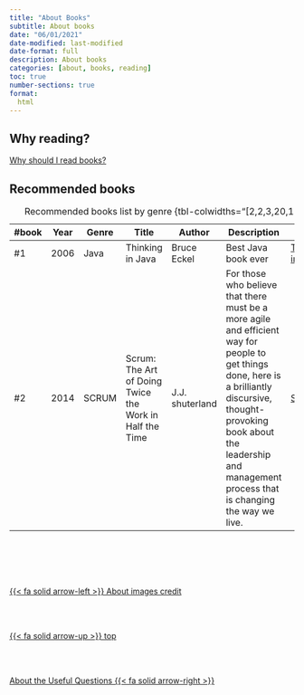 ```yaml
---
title: "About Books"
subtitle: About books
date: "06/01/2021"
date-modified: last-modified
date-format: full
description: About books
categories: [about, books, reading]
toc: true
number-sections: true
format:
  html
---
```


## Why reading?

[Why should I read books?](/index.qmd#and-reading-books)

## Recommended books

::: {.column-page-right}
| #book | Year | Genre | Title | Author | Description | Link | Image |
| -- | -- | -- | -- | -- | -- | -- | -- |
| #1 | 2006 | Java | Thinking in Java  | Bruce Eckel | Best Java book ever | [Thinking in Java](http://www.dblab.ntua.gr/~gtsat/collection/Java%20books/Bruce.Eckel.Thinking.In.Java.4th.Edition.Dec.2007.eBook-BBL.pdf){.external} | ![](/images/books/thinInJava.jpeg) |
| #2 | 2014 | SCRUM | Scrum: The Art of Doing Twice the Work in Half the Time   | J.J. shuterland | For those who believe that there must be a more agile and efficient way for people to get things done, here is a brilliantly discursive, thought-provoking book about the leadership and management process that is changing the way we live. | [SCRUM](https://www.amazon.com/Scrum-Doing-Twice-Work-Half/dp/038534645){.external} | ![](/images/books/scrum.jpg) |
: Recommended books list by genre {tbl-colwidths="[2,2,3,20,15,30,15,10]"}
:::



<!--- navLinks -->
<br><br>
<div class=row>
<br>
<div class='column left previous'>
<br>
[{{< fa solid arrow-left >}} About images credit](/about/about-this-images-credit.qmd)
<br>
</div>
<br>
<div class='column center'>
<br>
[{{< fa solid arrow-up >}} top](#top)
<br>
</div>
<br>
<div class='column right next'>
<br>
[About the Useful Questions  {{< fa solid arrow-right >}}](/about/about-learning-questions.qmd)
<br>
</div>
<br>
</div>
